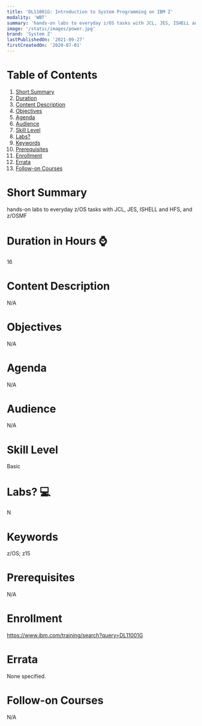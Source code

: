 ```yaml
---
title: 'DL11001G: Introduction to System Programming on IBM Z'
modality: 'WBT'
summary: 'hands-on labs to everyday z/OS tasks with JCL, JES, ISHELL and HFS, and z/OSMF'
image: '/static/images/power.jpg'
brand: 'System Z'
lastPublishedOn: '2021-09-27'
firstCreatedOn: '2020-07-01'
---
```

# Table of Contents
1.  [Short Summary](#short-summary)
2.  [Duration](#duration-in-hours-)
3.  [Content Description](#content-description)
4.  [Objectives](#objectives)
5.  [Agenda](#agenda)
6.  [Audience](#audience)
7.  [Skill Level](#skill-level)
8.  [Labs?](#labs-)
9.  [Keywords](#keywords)
10. [Prerequisites](#prerequisites)
11. [Enrollment](#enrollment)
12. [Errata](#errata)
13. [Follow-on Courses](#follow-on-courses)

# Short Summary
hands-on labs to everyday z/OS tasks with JCL, JES, ISHELL and HFS, and z/OSMF

# Duration in Hours ⌚
16

# Content Description
N/A

# Objectives
N/A

# Agenda
N/A

# Audience
N/A

# Skill Level
Basic               

# Labs? 💻
N

# Keywords
z/OS; z15

# Prerequisites
N/A

# Enrollment
https://www.ibm.com/training/search?query=DL11001G

# Errata
None specified.

# Follow-on Courses
N/A

